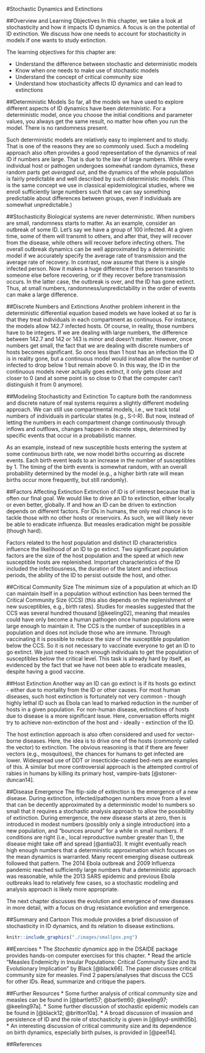 #Stochastic Dynamics and Extinctions

##Overview and Learning Objectives
In this chapter, we take a look at stochasticity and how it impacts ID dynamics. A focus is on the potential of ID extinction. We discuss how one needs to account for stochasticity in models if one wants to study extinction. 

The learning objectives for this chapter are:

*    Understand the difference between stochastic and deterministic models
*    Know when one needs to make use of stochastic models
*    Understand the concept of critical community size
*   Understand how stochasticity affects ID dynamics and can lead to extinctions


##Deterministic Models
So far, all the models we have used to explore different aspects of ID dynamics have been _deterministic_. For a deterministic model, once you choose the initial conditions and parameter values, you always get the same result, no matter how often you run the model. There is no randomness present.

Such deterministic models are relatively easy to implement and to study. That is one of the reasons they are so commonly used. Such a modeling approach also often provides a good representation of the dynamics of real ID if numbers are large. That is due to the law of large numbers. While every individual host or pathogen undergoes somewhat random dynamics, these random parts get _averaged out_, and the dynamics of the whole population is fairly predictable and well described by such deterministic models. (This is the same concept we use in classical epidemiological studies, where we enroll sufficiently large numbers such that we can say something predictable about differences between groups, even if individuals are somewhat unpredictable.)


##Stochasticity
Biological systems are never deterministic. When numbers are small, randomness starts to matter. As an example, consider an outbreak of some ID. Let's say we have a group of 100 infected. At a given time, some of them will transmit to others, and after that, they will recover from the disease, while others will recover before infecting others. The overall outbreak dynamics can be well approximated by a deterministic model if we accurately specify the average rate of transmission and the average rate of recovery. In contrast, now assume that there is a single infected person. Now it makes a huge difference if this person transmits to someone else before recovering, or if they recover before transmission occurs. In the latter case, the outbreak is over, and the ID has gone extinct. Thus, at small numbers, randomness/unpredictability in the order of events can make a large difference. 


##Discrete Numbers and Extinctions
Another problem inherent in the deterministic differential equation based models we have looked at so far is that they treat individuals in each compartment as continuous. For instance, the models allow 142.7 infected hosts. Of course, in reality, those numbers have to be integers. If we are dealing with large numbers, the difference between 142.7 and 142 or 143 is minor and doesn't matter. However, once numbers get small, the fact that we are dealing with discrete numbers of hosts becomes significant. So once less than 1 host has an infection the ID is in reality gone, but a continuous model would instead allow the number of infected to drop below 1 but remain above 0. In this way, the ID in the continuous models never actually goes extinct, it only gets closer and closer to 0 (and at some point is so close to 0 that the computer can't distinguish it from 0 anymore).

##Modeling Stochasticity and Extinction
To capture both the randomness and discrete nature of real systems requires a slightly different modeling approach. We can still use compartmental models, i.e., we track total numbers of individuals in particular states (e.g., S-I-R). But now, instead of letting the numbers in each compartment change continuously through inflows and outflows, changes happen in discrete steps, determined by specific events that occur in a probabilistic manner. 

As an example, instead of new susceptible hosts entering the system at some continuous birth rate, we now model births occurring as discrete events. Each birth event leads to an increase in the number of susceptibles by 1. 
The timing of the birth events is somewhat random, with an overall probability determined by the model (e.g., a higher birth rate will mean births occur more frequently, but still randomly). 


##Factors Affecting Extinction
Extinction of ID is of interest because that is often our final goal. We would like to drive an ID to extinction, either locally or even better, globally. If and how an ID can be driven to extinction depends on different factors. For IDs in humans, the only real chance is to tackle those with no other hosts or reservoirs. As such, we will likely never be able to eradicate influenza. But measles eradication might be possible (though hard).

Factors related to the host population and distinct ID characteristics influence the likelihood of an ID to go extinct. Two significant population factors are the size of the host population and the speed at which new susceptible hosts are replenished. Important characteristics of the ID included the infectiousness, the duration of the latent and infectious periods, the ability of the ID to persist outside the host, and other.


##Critical Community Size
The minimum size of a population at which an ID can maintain itself in a population without extinction has been termed the Critical Community Size (CCS) (this also depends on the replenishment of new susceptibles, e.g., birth rates). Studies for measles suggested that the CCS was several hundred thousand [@keeling02], meaning that measles could have only become a human pathogen once human populations were large enough to maintain it. The CCS is the number of susceptibles in a population and does not include those who are immune. Through vaccinating it is possible to reduce the size of the susceptible population below the CCS. So it is not necessary to vaccinate everyone to get an ID to go extinct. We just need to reach enough individuals to get the population of susceptibles below the critical level. This task is already hard by itself, as evidenced by the fact that we have not been able to eradicate measles, despite having a good vaccine.


##Host Extinction
Another way an ID can go extinct is if its hosts go extinct - either due to mortality from the ID or other causes. 
For most human diseases, such host extinction is fortunately not very common - though highly lethal ID such as Ebola can lead to marked reduction in the number of hosts in a given population. For non-human disease, extinctions of hosts due to disease is a more significant issue. Here, conversation efforts might try to achieve non-extinction of the host and - ideally - extinction of the ID. 

The host extinction approach is also often considered and used for vector-borne diseases. Here, the idea is to drive one of the hosts (commonly called the vector) to extinction. The obvious reasoning is that if there are fewer vectors (e.g., mosquitoes), the chances for humans to get infected are lower. Widespread use of DDT or insecticide-coated bed-nets are examples of this. A similar but more controversial approach is the attempted control of rabies in humans by killing its primary host, vampire-bats [@stoner-duncan14].


##Disease Emergence
The flip-side of extinction is the emergence of a new disease. During extinction, infected/pathogen numbers move from a level that can be decently approximated by a deterministic model to numbers so small that it requires a stochastic analysis approach to allow the possibility of extinction. During emergence, the new disease starts at zero, then is introduced in modest numbers (possibly only a single introduction) into a new population, and "bounces around" for a while in small numbers. If conditions are right (i.e., local reproductive number greater than 1), the disease might take off and spread [@antia03]. It might eventually reach high enough numbers that a deterministic approximation which focuses on the mean dynamics is warranted. Many recent emerging disease outbreak followed that pattern. The 2014 Ebola outbreak and 2009 Influenza pandemic reached sufficiently large numbers that a deterministic approach was reasonable, while the 2013 SARS epidemic and previous Ebola outbreaks lead to relatively few cases, so a stochastic modeling and analysis approach is likely more appropriate.

The next chapter discusses the evolution and emergence of new diseases in more detail, with a focus on drug resistance evolution and emergence.


##Summary and Cartoon
This module provides a brief discussion of stochasticity in ID dynamics, and its relation to disease extinctions.



```r
knitr::include_graphics("./images/smallpox.png")
```




##Exercises
* The _Stochastic dynamics_ app in the DSAIDE package provides hands-on computer exercises for this chapter.
* Read the article "Measles Endemicity in Insular Populations: Critical Community Size and Its Evolutionary Implication" by Black [@black66]. The paper discusses critical community size for measles. Find 2 papers/analyses that discuss the CCS for other IDs. Read, summarize and critique the papers.


##Further Resources
* Some further analysis of critical community size and measles can be found in [@bartlett57; @bartlett60; @keeling97; @keeling97a].
* Some further discussion of stochastic epidemic models can be found in [@black12; @britton10a].
* A broad discussion of invasion and persistence of ID and the role of stochasticity is given in [@lloyd-smith05b].
* An interesting discussion of critical community size and its dependence on birth dynamics, especially birth pulses, is provided in [@peel14].

##References


